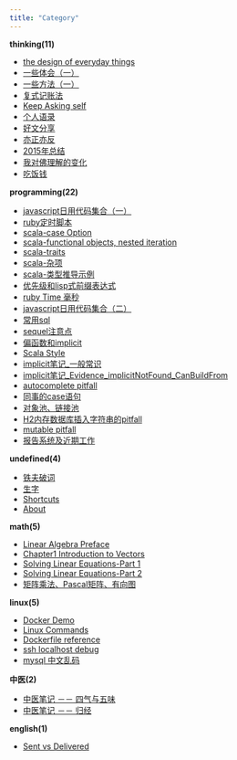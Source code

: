 ```yaml
---
title: "Category"
---
```


**thinking(11)**

* [the design of everyday things](2015-05-10-the_design_of_everyday_things.html)
* [一些体会（一）](2015-05-10-一些体会（一）.html)
* [一些方法（一）](2015-05-10-一些方法（一）.html)
* [复式记账法](2015-05-11-复式记账法.html)
* [Keep Asking self](2015-06-03-keep-asking-self.html)
* [个人语录](2015-07-09-个人语录.html)
* [好文分享](2015-08-16-share-doc.html)
* [亦正亦反](2016-01-02-亦正亦反.html)
* [2015年总结](2016-01-24-2015年总结.html)
* [我对佛理解的变化](2016-01-27-my_opinion_on_buddha.html)
* [吃饭钱](2016-03-08-吃饭钱.html)

**programming(22)**

* [javascript日用代码集合（一）](2015-05-11-javascript日用代码集合（一）.html)
* [ruby定时脚本](2015-05-11-ruby定时脚本.html)
* [scala-case Option](2015-05-15-scala-case_Option.html)
* [scala-functional objects, nested iteration](2015-05-15-scala-functional_objects,_nested_iteration.html)
* [scala-traits](2015-05-15-scala-traits.html)
* [scala-杂项](2015-05-15-scala-杂项.html)
* [scala-类型推导示例](2015-05-20-scala-类型推导示例.html)
* [优先级和lisp式前缀表达式](2015-05-21-优先级和lisp式前缀表达式.html)
* [ruby Time 毫秒](2015-05-26-ruby_time注意点.html)
* [javascript日用代码集合（二）](2015-06-09-javascript日用代码集合（二）.html)
* [常用sql](2015-07-02-常用sql.html)
* [sequel注意点](2015-07-14-sequel注意点.html)
* [偏函数和implicit](2015-07-29-偏函数和implicit.html)
* [Scala Style](2015-07-30-scala_style.html)
* [implicit笔记_一般常识](2015-10-20-implicit笔记_一般常识.html)
* [implicit笔记_Evidence_implicitNotFound_CanBuildFrom](2015-10-22-implicit笔记_Evidence_implicitNotFound_CanBuildFrom.html)
* [autocomplete pitfall](2015-10-29-autocomplete_pitfall.html)
* [同事的case语句](2015-11-04-同事的case语句.html)
* [对象池、链接池](2015-11-20-object_pool.html)
* [H2内存数据库插入字符串的pitfall](2016-01-14-h2_sql_pitfall.html)
* [mutable pitfall](2016-01-20-mutable_pitfall.html)
* [报告系统及近期工作](2016-11-05-报告系统及近期工作.html)

**undefined(4)**

* [铁夫破词](2015-05-16-铁夫破词.html)
* [生字](2015-06-26-生字.html)
* [Shortcuts](2015-07-09-shortcuts.html)
* [About](about.html)

**math(5)**

* [Linear Algebra Preface](2015-06-07-linear-algebra-preface.html)
* [Chapter1 Introduction to Vectors](2015-06-08-Chapter_1_Introduction_to_Vectors.html)
* [Solving Linear Equations-Part 1](2015-06-16-Solving_Linear_Equations-Part_1.html)
* [Solving Linear Equations-Part 2](2015-06-30-Solving_Linear_Equations-Part_2.html)
* [矩阵乘法、Pascal矩阵、有向图](2015-08-08-矩阵乘法、Pascal矩阵、有向图.html)

**linux(5)**

* [Docker Demo](2015-07-28-docker_demo.html)
* [Linux Commands](2015-07-28-linux_commands.html)
* [Dockerfile reference](2015-07-29-dockerfile_ref.html)
* [ssh localhost debug](2016-07-28-一次ssh_localhost.html)
* [mysql 中文乱码](2016-11-05-mysql-中文乱码.html)

**中医(2)**

* [中医笔记 －－ 四气与五味](2016-01-02-中药笔记－四气与五味.html)
* [中医笔记 －－ 归经](2016-01-02-中药笔记－归经.html)

**english(1)**

* [Sent vs Delivered](2016-01-13-send_vs_deliver.html)

